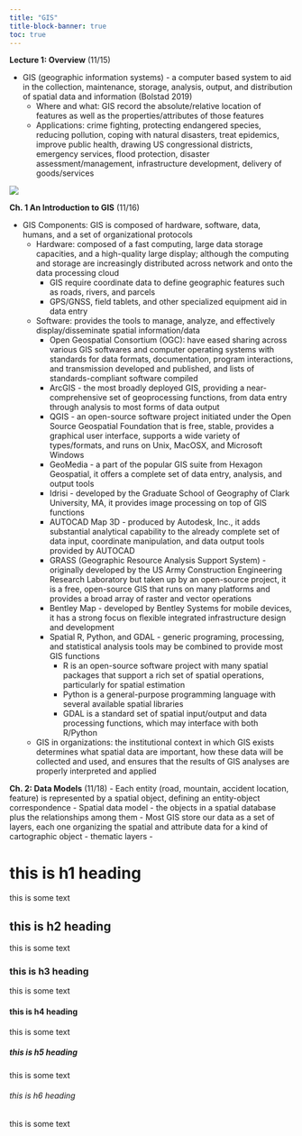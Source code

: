 ```yaml
---
title: "GIS"
title-block-banner: true 
toc: true
---
```


**Lecture 1: Overview** (11/15)

-   [GIS (geographic information systems)]{.yellow-highlight} - a computer based system to aid in the collection, maintenance, storage, analysis, output, and distribution of spatial data and information (Bolstad 2019)
    -   Where and what: GIS record the absolute/relative location of features as well as the properties/attributes of those features
    -   Applications: crime fighting, protecting endangered species, reducing pollution, coping with natural disasters, treat epidemics, improve public health, drawing US congressional districts, emergency services, flood protection, disaster assessment/management, infrastructure development, delivery of goods/services

![](images/What%20is%20GIS?.png)

**Ch. 1 An Introduction to GIS** (11/16)

-   [GIS Components]{.blue-highlight}: GIS is composed of hardware, software, data, humans, and a set of organizational protocols
    -   [Hardware]{.blue-highlight}: composed of a fast computing, large data storage capacities, and a high-quality large display; although the computing and storage are increasingly distributed across network and onto the data processing cloud
        -   GIS require coordinate data to define geographic features such as roads, rivers, and parcels
        -   GPS/GNSS, field tablets, and other specialized equipment aid in data entry
    -   [Software]{.blue-highlight}: provides the tools to manage, analyze, and effectively display/disseminate spatial information/data
        -   [Open Geospatial Consortium (OGC)]{.blue-highlight}: have eased sharing across various GIS softwares and computer operating systems with standards for data formats, documentation, program interactions, and transmission developed and published, and lists of standards-compliant software compiled
        -   [ArcGIS]{.yellow-highlight} - the most broadly deployed GIS, providing a near-comprehensive set of geoprocessing functions, from data entry through analysis to most forms of data output
        -   [QGIS]{.yellow-highlight} - an open-source software project initiated under the Open Source Geospatial Foundation that is free, stable, provides a graphical user interface, supports a wide variety of types/formats, and runs on Unix, MacOSX, and Microsoft Windows
        -   [GeoMedia]{.yellow-highlight} - a part of the popular GIS suite from Hexagon Geospatial, it offers a complete set of data entry, analysis, and output tools
        -   [Idrisi]{.yellow-highlight} - developed by the Graduate School of Geography of Clark University, MA, it provides image processing on top of GIS functions
        -   [AUTOCAD Map 3D]{.yellow-highlight} - produced by Autodesk, Inc., it adds substantial analytical capability to the already complete set of data input, coordinate manipulation, and data output tools provided by AUTOCAD
        -   [GRASS (Geographic Resource Analysis Support System)]{.yellow-highlight} - originally developed by the US Army Construction Engineering Research Laboratory but taken up by an open-source project, it is a free, open-source GIS that runs on many platforms and provides a broad array of raster and vector operations
        -   [Bentley Map]{.yellow-highlight} - developed by Bentley Systems for mobile devices, it has a strong focus on flexible integrated infrastructure design and development
        -   [Spatial R, Python, and GDAL]{.yellow-highlight} - generic programing, processing, and statistical analysis tools may be combined to provide most GIS functions
            -   R is an open-source software project with many spatial packages that support a rich set of spatial operations, particularly for spatial estimation
            -   Python is a general-purpose programming language with several available spatial libraries
            -   GDAL is a standard set of spatial input/output and data processing functions, which may interface with both R/Python
    -   [GIS in organizations]{.blue-highlight}: the institutional context in which GIS exists determines what spatial data are important, how these data will be collected and used, and ensures that the results of GIS analyses are properly interpreted and applied

**Ch. 2: Data Models** (11/18)
-   Each [entity]{.yellow-highlight} (road, mountain, accident location, feature) is represented by a [spatial object]{.yellow-highlight}, defining an entity-object correspondence
-   [Spatial data model]{.yellow-highlight} - the objects in a spatial database plus the relationships among them
-   Most GIS store our data as a set of layers, each one organizing the spatial and attribute data for a kind of cartographic object - [thematic layers]{.yellow-highlight}
-   



<h1>this is h1 heading</h1>

<p>this is some text</p>

<h2>this is h2 heading</h2>

<p>this is some text</p>

<h3>this is h3 heading</h3>

<p>this is some text</p>

<h4>this is h4 heading</h4>

<p>this is some text</p>

<h5>this is h5 heading</h5>

<p>this is some text</p>

<h6>this is h6 heading</h6>

<p>this is some text</p>
